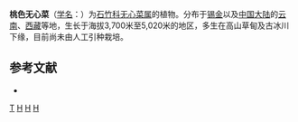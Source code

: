 {{Speciesbox
| taxon = Arenaria(植物) melandryoides
| binomial_authority = Edgew. ex Edgew. et Hook. f.
}}

'''桃色无心菜'''（[[学名|学名]]：{{lang|la|''Arenaria melandryoides''}}）为[[石竹科|石竹科]][[无心菜属|无心菜属]]的植物。分布于[[锡金|锡金]]以及[[中国大陆|中国大陆]]的[[云南|云南]]、[[西藏|西藏]]等地，生长于海拔3,700米至5,020米的地区，多生在高山草甸及古冰川下缘，目前尚未由人工引种栽培。

== 参考文献 ==
<div class="references-small">
* {{cite web| url =http://www.bioinfo.cn/db05/KmzwSpecies.php?action=view&id=2945| title =桃色无心菜| work =《中国高等植物数据库全库》| publisher =中国科学院微生物研究所| author =昆明植物研究所| accessdate =2009-02-23| deadurl =yes| archiveurl =https://web.archive.org/web/20160305072755/http://www.bioinfo.cn/db05/KmzwSpecies.php?action=view&id=2945| archivedate =2016-03-05}}
</div>
{{Taxonbar|from=Q11112463}}

[[Category:无心菜属|T]]
[[Category:锡金植物|H]]
[[Category:云南植物|H]]
[[Category:西藏植物|H]]